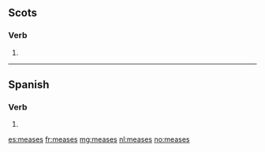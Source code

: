 ==Scots==

===Verb===
{{head|sco|verb form}}

# {{sco-third-person singular of|mease}}

----

==Spanish==
 
===Verb===
{{es-verb-form|mear}}
 
# {{es-verb form of|ending=ar|mood=subjunctive|tense=imperfect|sera=se|pers=2|formal=no|number=singular|mear}}

[[es:meases]]
[[fr:meases]]
[[mg:meases]]
[[nl:meases]]
[[no:meases]]